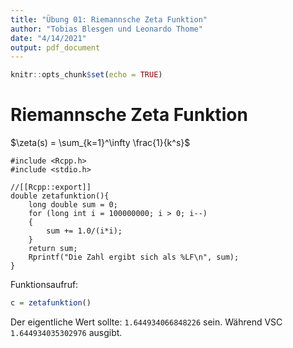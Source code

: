 ```yaml
---
title: "Übung 01: Riemannsche Zeta Funktion"
author: "Tobias Blesgen und Leonardo Thome"
date: "4/14/2021"
output: pdf_document
---
```


```r
knitr::opts_chunk$set(echo = TRUE)
```

# Riemannsche Zeta Funktion
$\zeta(s) = \sum_{k=1}^\infty \frac{1}{k^s}$

```Rcpp
#include <Rcpp.h>
#include <stdio.h>

//[[Rcpp::export]]
double zetafunktion(){
    long double sum = 0;
    for (long int i = 100000000; i > 0; i--)
    {
        sum += 1.0/(i*i);
    }
    return sum;
    Rprintf("Die Zahl ergibt sich als %LF\n", sum);
}
```


Funktionsaufruf:


```r
c = zetafunktion()
```
Der eigentliche Wert sollte: `1.644934066848226` sein. Während VSC `1.644934035302976` ausgibt.
